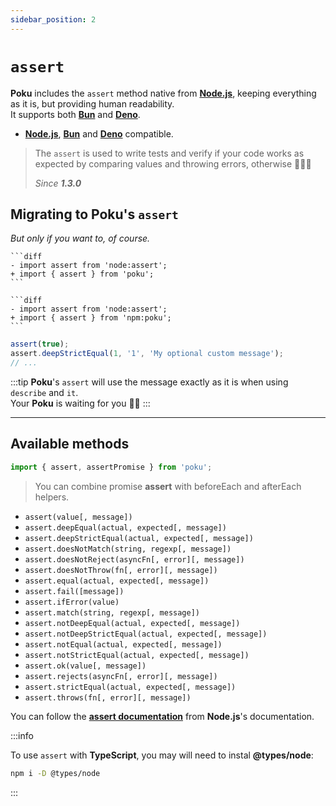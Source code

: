 ```yaml
---
sidebar_position: 2
---
```



# `assert`

**Poku** includes the `assert` method native from [**Node.js**][node-version-url], keeping everything as it is, but providing human readability.<br/>
It supports both [**Bun**][bun-version-url] and [**Deno**][deno-version-url].

[node-version-url]: https://github.com/nodejs/node
[bun-version-url]: https://github.com/oven-sh/bun
[deno-version-url]: https://github.com/denoland/deno

- [**Node.js**][node-version-url], [**Bun**][bun-version-url] and [**Deno**][deno-version-url] compatible.

> The `assert` is used to write tests and verify if your code works as expected by comparing values and throwing errors, otherwise 🧑🏻‍🎓
>
> _Since **1.3.0**_

## Migrating to **Poku**'s `assert`

_But only if you want to, of course._

<Tabs>
  <TabItem default value='Node.js, TypeScript (Node.js) and Bun'>
      
    ```diff
    - import assert from 'node:assert';
    + import { assert } from 'poku';
    ```

  </TabItem>
  <TabItem value='Deno'>
  
    ```diff
    - import assert from 'node:assert';
    + import { assert } from 'npm:poku';
    ```

  </TabItem>
</Tabs>

```ts
assert(true);
assert.deepStrictEqual(1, '1', 'My optional custom message');
// ...
```

:::tip
**Poku**'s `assert` will use the message exactly as it is when using `describe` and `it`. <br />
Your **Poku** is waiting for you 🐷✨
:::

<hr />

## Available methods

```ts
import { assert, assertPromise } from 'poku';
```

> You can combine promise **assert** with beforeEach and afterEach helpers.

- `assert(value[, message])`
- `assert.deepEqual(actual, expected[, message])`
- `assert.deepStrictEqual(actual, expected[, message])`
- `assert.doesNotMatch(string, regexp[, message])`
- `assert.doesNotReject(asyncFn[, error][, message])`
- `assert.doesNotThrow(fn[, error][, message])`
- `assert.equal(actual, expected[, message])`
- `assert.fail([message])`
- `assert.ifError(value)`
- `assert.match(string, regexp[, message])`
- `assert.notDeepEqual(actual, expected[, message])`
- `assert.notDeepStrictEqual(actual, expected[, message])`
- `assert.notEqual(actual, expected[, message])`
- `assert.notStrictEqual(actual, expected[, message])`
- `assert.ok(value[, message])`
- `assert.rejects(asyncFn[, error][, message])`
- `assert.strictEqual(actual, expected[, message])`
- `assert.throws(fn[, error][, message])`

You can follow the [**assert documentation**](https://nodejs.org/api/assert.html) from **Node.js**'s documentation.

:::info

To use `assert` with **TypeScript**, you may will need to instal **@types/node**:

```bash
npm i -D @types/node
```

:::
